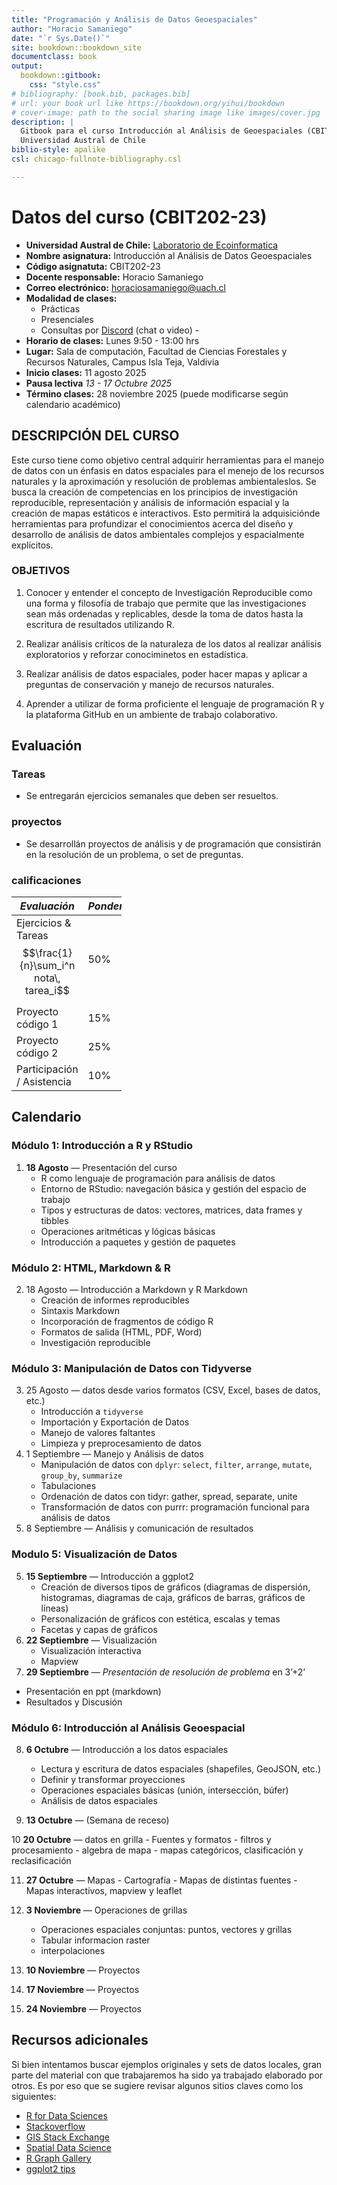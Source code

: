 ```yaml
---
title: "Programación y Análisis de Datos Geoespaciales"
author: "Horacio Samaniego"
date: "`r Sys.Date()`"
site: bookdown::bookdown_site
documentclass: book
output:
  bookdown::gitbook: 
    css: "style.css"
# bibliography: [book.bib, packages.bib]
# url: your book url like https://bookdown.org/yihui/bookdown
# cover-image: path to the social sharing image like images/cover.jpg
description: |
  Gitbook para el curso Introducción al Análisis de Geoespaciales (CBIT202),
  Universidad Austral de Chile
biblio-style: apalike
csl: chicago-fullnote-bibliography.csl

---
```


# Datos del curso (CBIT202-23)

-   **Universidad Austral de Chile:** [Laboratorio de Ecoinformatica](http://www.ecoinformatica.cl)
-   **Nombre asignatura:** Introducción al Análisis de Datos Geoespaciales
-   **Código asignatuta:** CBIT202-23   
-   **Docente responsable:** Horacio Samaniego
-   **Correo electrónico:** [horaciosamaniego\@uach.cl](mailto:horaciosamaniego@uach.cl){.email}
-   **Modalidad de clases:**
    -   Prácticas
    -   Presenciales
    -   Consultas por [Discord](https://discord.gg/adqSpqVH7Z) (chat o video) -
-   **Horario de clases:** Lunes 9:50 - 13:00 hrs
-   **Lugar:** Sala de computación, Facultad de Ciencias Forestales y Recursos Naturales, Campus Isla Teja, Valdivia
-   **Inicio clases:** 11 agosto 2025
-   **Pausa lectiva** _13 - 17 Octubre 2025_
-   **Término clases:** 28 noviembre 2025 (puede modificarse según calendario académico)

## DESCRIPCIÓN DEL CURSO

Este curso tiene como objetivo central adquirir herramientas para el manejo de datos con un énfasis en datos espaciales para el menejo de los recursos naturales y la aproximación y resolución de problemas ambientaleslos. Se busca la creación de competencias en los principios de investigación reproducible, representación y análisis de información espacial y la creación de mapas estáticos e interactivos. Esto permitirá la adquisiciónde herramientas para profundizar el conocimientos acerca del diseño y desarrollo de análisis de datos ambientales complejos y espacialmente explícitos.

### OBJETIVOS

1.  Conocer y entender el concepto de Investigación Reproducible como una forma y filosofía de trabajo que permite que las investigaciones sean más ordenadas y replicables, desde la toma de datos hasta la escritura de resultados utilizando R.

2.  Realizar análisis críticos de la naturaleza de los datos al realizar análisis exploratorios y reforzar conociminetos en estadística.

3.  Realizar análisis de datos espaciales, poder hacer mapas y aplicar a preguntas de conservación y manejo de recursos naturales.

4.  Aprender a utilizar de forma proficiente el lenguaje de programación R y la plataforma GitHub en un ambiente de trabajo colaborativo.

## Evaluación

### Tareas
-   Se entregarán ejercicios semanales que deben ser resueltos. 
<!-- La entrega se hará usando la plataforma GitHub. Cada estudiante será responsable de entregar su tarea y de corregir a tres compañeros al azar. Las correcciones ocurrirán en modalidad "doble ciego", es decir, tanto el corrector como el autor de la tarea serán mantenido como anónimo. Esta modalidad de corrección por pares será moderada por el profesor y seguirá una pauta entregada para cada tarea. Los estudiantes recibirán un punto por cada tarea revisada, lo que se sumará para completar el puntaje de su propia tarea.  -->


### proyectos
-   Se desarrollán proyectos de análisis y de programación que consistirán en la resolución de un problema, o set de preguntas.

### calificaciones
```{=html}
<style type="text/css">
  .calificaciones {width: 35%; left: 50%}
</style>
```
::: calificaciones
| *Evaluación*               | *Ponderación* |
|----------------------------|---------------|
| Ejercicios \& Tareas  $$\frac{1}{n}\sum_i^n nota\, tarea_i$$       | 50%           |
| Proyecto código 1           | 15%           |
| Proyecto código 2           | 25%           |
| Participación / Asistencia | 10%            |
:::

## Calendario

### Módulo 1: Introducción a R y RStudio

1. **18 Agosto** — Presentación del curso
    - R como lenguaje de programación para análisis de datos
    - Entorno de RStudio: navegación básica y gestión del espacio de trabajo
    - Tipos y estructuras de datos: vectores, matrices, data frames y tibbles
    - Operaciones aritméticas y lógicas básicas
    - Introducción a paquetes y gestión de paquetes
  
### Módulo 2: HTML, Markdown \& R

2.  18 Agosto — Introducción a Markdown y R Markdown
    - Creación de informes reproducibles
    - Sintaxis Markdown
    - Incorporación de fragmentos de código R
    - Formatos de salida (HTML, PDF, Word)
    - Investigación reproducible

### Módulo 3: Manipulación de Datos con Tidyverse

3. 25 Agosto — datos desde varios formatos (CSV, Excel, bases de datos, etc.)
    - Introducción a `tidyverse`
    - Importación y Exportación de Datos
    - Manejo de valores faltantes
    - Limpieza y preprocesamiento de datos

4. 1 Septiembre  — Manejo y Análisis de datos
    - Manipulación de datos con `dplyr`: `select`, `filter`, `arrange`, `mutate`, `group_by`, `summarize`
    - Tabulaciones
    - Ordenación de datos con tidyr: gather, spread, separate, unite
    - Transformación de datos con purrr: programación funcional para análisis de datos


5. 8 Septiembre — Análisis y comunicación de resultados


### Modulo 5: Visualización de Datos

5. **15 Septiembre** — Introducción a ggplot2
    - Creación de diversos tipos de gráficos (diagramas de dispersión, histogramas, diagramas de caja, gráficos de barras, gráficos de líneas)
    - Personalización de gráficos con estética, escalas y temas
    - Facetas y capas de gráficos

6. **22 Septiembre** — Visualización 
    - Visualización interactiva
    - Mapview
    

7. **29 Septiembre** — *Presentación de resolución de problema* en 3'+2'
  - Presentación en ppt (markdown)
  - Resultados y Discusión

### Módulo 6: Introducción al Análisis Geoespacial

8. **6 Octubre** — Introducción a los datos espaciales

   - Lectura y escritura de datos espaciales (shapefiles, GeoJSON, etc.)
   - Definir y transformar proyecciones
   - Operaciones espaciales básicas (unión, intersección, búfer)
   - Análisis de datos espaciales
 

9. **13 Octubre** — (Semana de receso)


10 **20 Octubre** — datos en grilla
    - Fuentes y formatos
    - filtros y procesamiento
    - algebra de mapa
    - mapas categóricos, clasificación y reclasificación

11.  **27 Octubre** — Mapas
    - Cartografía
    - Mapas de distintas fuentes
    - Mapas interactivos, mapview y leaflet
  
12. **3 Noviembre** — Operaciones de grillas
    - Operaciones espaciales conjuntas: puntos, vectores y grillas
    - Tabular informacion raster
    - interpolaciones


13. **10 Noviembre** — Proyectos

14. **17 Noviembre** — Proyectos

15. **24 Noviembre** — Proyectos



## Recursos adicionales

Si bien intentamos buscar ejemplos originales y sets de datos locales, gran parte del material con que trabajaremos ha sido ya 
trabajado  elaborado por otros. Es por eso que se sugiere revisar algunos sitios claves como los siguientes:

- [R for Data Sciences](https://r4ds.hadley.nz)
- [Stackoverflow](https://stackoverflow.com/)
- [GIS Stack Exchange](https://gis.stackexchange.com/)
- [Spatial Data Science](https://rspatial.org/index.html)
- [R Graph Gallery](https://r-graph-gallery.com/)
- [ggplot2 tips](https://www.cedricscherer.com/2019/08/05/a-ggplot2-tutorial-for-beautiful-plotting-in-r/)



